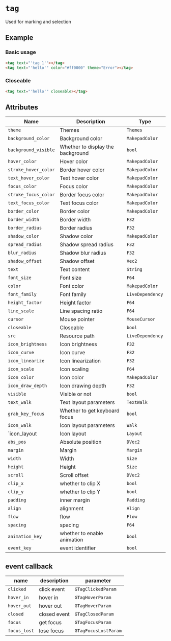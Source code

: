 # `tag`

Used for marking and selection

## Example

### Basic usage

```html
<tag text="'tag 1'"></tag>
<tag text="'hello'" color="#ff0000" theme="Error"></tag>
```

### Closeable

```html
<tag text="'hello'" closeable></tag>
```

## Attributes

| Name                 | Description                       | Type             |
| -------------------- | --------------------------------- | ---------------- |
| `theme`              | Themes                            | `Themes`         |
| `background_color`   | Background color                  | `MakepadColor`   |
| `background_visible` | Whether to display the background | `bool`           |
| `hover_color`        | Hover color                       | `MakepadColor`   |
| `stroke_hover_color` | Border hover color                | `MakepadColor`   |
| `text_hover_color`   | Text hover color                  | `MakepadColor`   |
| `focus_color`        | Focus color                       | `MakepadColor`   |
| `stroke_focus_color` | Border focus color                | `MakepadColor`   |
| `text_focus_color`   | Text focus color                  | `MakepadColor`   |
| `border_color`       | Border color                      | `MakepadColor`   |
| `border_width`       | Border width                      | `F32`            |
| `border_radius`      | Border radius                     | `F32`            |
| `shadow_color`       | Shadow color                      | `MakepadColor`   |
| `spread_radius`      | Shadow spread radius              | `F32`            |
| `blur_radius`        | Shadow blur radius                | `F32`            |
| `shadow_offset`      | Shadow offset                     | `Vec2`           |
| `text`               | Text content                      | `String`         |
| `font_size`          | Font size                         | `F64`            |
| `color`              | Font color                        | `MakepadColor`   |
| `font_family`        | Font family                       | `LiveDependency` |
| `height_factor`      | Height factor                     | `F64`            |
| `line_scale`         | Line spacing ratio                | `F64`            |
| `cursor`             | Mouse pointer                     | `MouseCursor`    |
| `closeable`          | Closeable                         | `bool`           |
| `src`                | Resource path                     | `LiveDependency` |
| `icon_brightness`    | Icon brightness                   | `F32`            |
| `icon_curve`         | Icon curve                        | `F32`            |
| `icon_linearize`     | Icon linearization                | `F32`            |
| `icon_scale`         | Icon scaling                      | `F64`            |
| `icon_color`         | Icon color                        | `MakepadColor`   |
| `icon_draw_depth`    | Icon drawing depth                | `F32`            |
| `visible`            | Visible or not                    | `bool`           |
| `text_walk`          | Text layout parameters            | `TextWalk`       |
| `grab_key_focus`     | Whether to get keyboard focus     | `bool`           |
| `icon_walk`          | Icon layout parameters            | `Walk`           |
| `icon_layout         | Icon layout                       | `Layout`         |
| `abs_pos`            | Absolute position                 | `DVec2`          |
| `margin`             | Margin                            | `Margin`         |
| `width`              | Width                             | `Size`           |
| `height`             | Height                            | `Size`           |
| `scroll`             | Scroll offset                     | `DVec2`          |
| `clip_x`             | whether to clip X                 | `bool`           |
| `clip_y`             | whether to clip Y                 | `bool`           |
| `padding`            | inner margin                      | `Padding`        |
| `align`              | alignment                         | `Align`          |
| `flow`               | flow                              | `Flow`           |
| `spacing`            | spacing                           | `F64`            |
| `animation_key`      | whether to enable animation       | `bool`           |
| `event_key`          | event identifier                  | `bool`           |

## event callback

| name         | description  | parameter            |
| ------------ | ------------ | -------------------- |
| `clicked`    | click event  | `GTagClickedParam`   |
| `hover_in`   | hover in     | `GTagHoverParam`     |
| `hover_out`  | hover out    | `GTagHoverParam`     |
| `closed`     | closed event | `GTagClosedParam`    |
| `focus`      | get focus    | `GTagFocusParam`     |
| `focus_lost` | lose focus   | `GTagFocusLostParam` |
